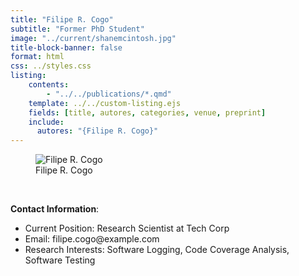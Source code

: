 ```yaml
---
title: "Filipe R. Cogo"
subtitle: "Former PhD Student"
image: "../current/shanemcintosh.jpg"
title-block-banner: false
format: html
css: ../styles.css
listing:
    contents:
        - "../../publications/*.qmd"
    template: ../../custom-listing.ejs
    fields: [title, autores, categories, venue, preprint]
    include:
      autores: "{Filipe R. Cogo}"
---
```


::: {.profile-image}
![Filipe R. Cogo](shanemcintosh.jpg "Filipe R. Cogo")
:::
<br>

**Contact Information**:

- Current Position: Research Scientist at Tech Corp
- Email: filipe.cogo@example.com
- Research Interests: Software Logging, Code Coverage Analysis, Software Testing
